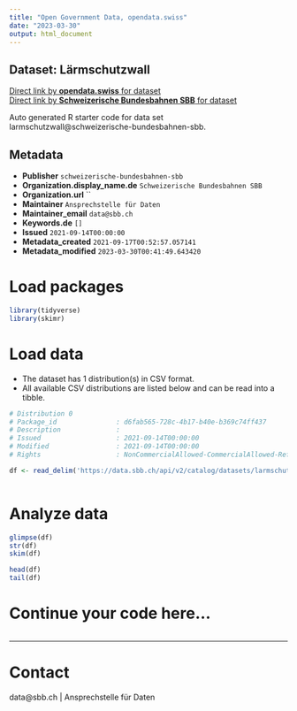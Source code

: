 ```yaml
---
title: "Open Government Data, opendata.swiss"
date: "2023-03-30"
output: html_document
---
```


## Dataset: Lärmschutzwall



[Direct link by **opendata.swiss** for dataset](https://opendata.swiss/de/dataset/larmschutzwall)<br>
[Direct link by **Schweizerische Bundesbahnen SBB** for dataset](https://data.sbb.ch/explore/dataset/larmschutzwall/)

Auto generated R starter code for data set larmschutzwall@schweizerische-bundesbahnen-sbb.

## Metadata

- **Publisher** `schweizerische-bundesbahnen-sbb`
- **Organization.display_name.de** `Schweizerische Bundesbahnen SBB`
- **Organization.url** ``
- **Maintainer** `Ansprechstelle für Daten`
- **Maintainer_email** `data@sbb.ch`
- **Keywords.de** `[]`
- **Issued** `2021-09-14T00:00:00`
- **Metadata_created** `2021-09-17T00:52:57.057141`
- **Metadata_modified** `2023-03-30T00:41:49.643420`


# Load packages

```r

library(tidyverse)
library(skimr)

```

# Load data

-   The dataset has 1 distribution(s) in CSV format.
-   All available CSV distributions are listed below and can be read into a tibble.

```r

# Distribution 0
# Package_id               : d6fab565-728c-4b17-b40e-b369c74ff437
# Description              : 
# Issued                   : 2021-09-14T00:00:00
# Modified                 : 2021-09-14T00:00:00
# Rights                   : NonCommercialAllowed-CommercialAllowed-ReferenceRequired

df <- read_delim('https://data.sbb.ch/api/v2/catalog/datasets/larmschutzwall/exports/csv')



```

# Analyze data

```r

glimpse(df)
str(df)
skim(df)

head(df)
tail(df)

```

# Continue your code here...

```r

```

------------------------------------------------------------------------

# Contact

data@sbb.ch | Ansprechstelle für Daten
